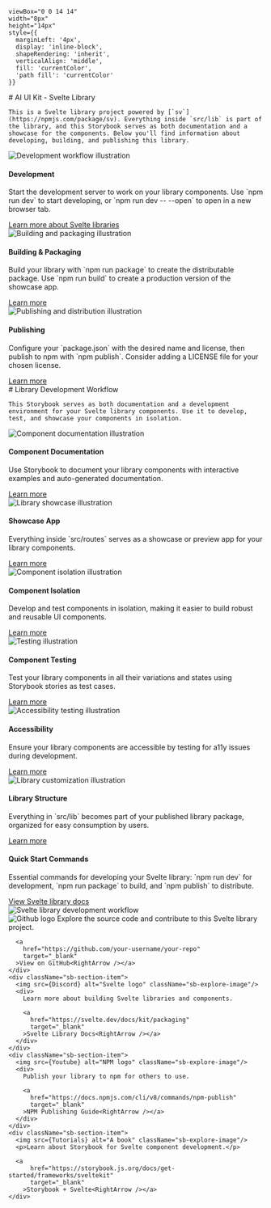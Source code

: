 

    viewBox="0 0 14 14" 
    width="8px" 
    height="14px" 
    style={{ 
      marginLeft: '4px',
      display: 'inline-block',
      shapeRendering: 'inherit',
      verticalAlign: 'middle',
      fill: 'currentColor',
      'path fill': 'currentColor'
    }}
>
  <path d="m11.1 7.35-5.5 5.5a.5.5 0 0 1-.7-.7L10.04 7 4.9 1.85a.5.5 0 1 1 .7-.7l5.5 5.5c.2.2.2.5 0 .7Z" />
</svg>

<Meta title="AI UI Kit - Svelte Library" />

<div className="sb-container">
  <div className='sb-section-title'>
    # AI UI Kit - Svelte Library

    This is a Svelte library project powered by [`sv`](https://npmjs.com/package/sv). Everything inside `src/lib` is part of the library, and this Storybook serves as both documentation and a showcase for the components. Below you'll find information about developing, building, and publishing this library.
  </div>
  <div className="sb-section">
    <div className="sb-section-item">
      <img
        src={Styling}
        alt="Development workflow illustration"
      />
      <h4 className="sb-section-item-heading">Development</h4>
      <p className="sb-section-item-paragraph">Start the development server to work on your library components. Use `npm run dev` to start developing, or `npm run dev -- --open` to open in a new browser tab.</p>
      <a
        href="https://svelte.dev/docs/kit/packaging"
        target="_blank"
      >Learn more about Svelte libraries<RightArrow /></a>
    </div>
    <div className="sb-section-item">
      <img
        src={Context}
        alt="Building and packaging illustration"
      />
      <h4 className="sb-section-item-heading">Building & Packaging</h4>
      <p className="sb-section-item-paragraph">Build your library with `npm run package` to create the distributable package. Use `npm run build` to create a production version of the showcase app.</p>
      <a
        href="https://svelte.dev/docs/kit/packaging"
        target="_blank"
      >Learn more<RightArrow /></a>
    </div>
    <div className="sb-section-item">
      <img src={Assets} alt="Publishing and distribution illustration" />
      <div>
        <h4 className="sb-section-item-heading">Publishing</h4>
        <p className="sb-section-item-paragraph">Configure your `package.json` with the desired name and license, then publish to npm with `npm publish`. Consider adding a LICENSE file for your chosen license.</p>
        <a
          href="https://docs.npmjs.com/cli/v8/commands/npm-publish"
          target="_blank"
        >Learn more<RightArrow /></a>
      </div>
    </div>
  </div>
</div>
<div className="sb-container">
  <div className='sb-section-title'>
    # Library Development Workflow

    This Storybook serves as both documentation and a development environment for your Svelte library components. Use it to develop, test, and showcase your components in isolation.
  </div>

  <div className="sb-section">
    <div className="sb-features-grid">
      <div className="sb-grid-item">
        <img src={Docs} alt="Component documentation illustration" />
        <h4 className="sb-section-item-heading">Component Documentation</h4>
        <p className="sb-section-item-paragraph">Use Storybook to document your library components with interactive examples and auto-generated documentation.</p>
        <a
          href="https://storybook.js.org/docs/writing-docs/autodocs/?renderer=svelte"
          target="_blank"
        >Learn more<RightArrow /></a>
      </div>
      <div className="sb-grid-item">
        <img src={Share} alt="Library showcase illustration" />
        <h4 className="sb-section-item-heading">Showcase App</h4>
        <p className="sb-section-item-paragraph">Everything inside `src/routes` serves as a showcase or preview app for your library components.</p>
        <a
          href="https://svelte.dev/docs/kit/packaging"
          target="_blank"
        >Learn more<RightArrow /></a>
      </div>
      <div className="sb-grid-item">
        <img src={FigmaPlugin} alt="Component isolation illustration" />
        <h4 className="sb-section-item-heading">Component Isolation</h4>
        <p className="sb-section-item-paragraph">Develop and test components in isolation, making it easier to build robust and reusable UI components.</p>
        <a
          href="https://storybook.js.org/docs/get-started/why-storybook"
          target="_blank"
        >Learn more<RightArrow /></a>
      </div>
      <div className="sb-grid-item">
        <img src={Testing} alt="Testing illustration" />
        <h4 className="sb-section-item-heading">Component Testing</h4>
        <p className="sb-section-item-paragraph">Test your library components in all their variations and states using Storybook stories as test cases.</p>
        <a
          href="https://storybook.js.org/docs/writing-tests/?renderer=svelte"
          target="_blank"
        >Learn more<RightArrow /></a>
      </div>
      <div className="sb-grid-item">
        <img src={Accessibility} alt="Accessibility testing illustration" />
        <h4 className="sb-section-item-heading">Accessibility</h4>
        <p className="sb-section-item-paragraph">Ensure your library components are accessible by testing for a11y issues during development.</p>
        <a
          href="https://storybook.js.org/docs/writing-tests/accessibility-testing/?renderer=svelte"
          target="_blank"
        >Learn more<RightArrow /></a>
      </div>
      <div className="sb-grid-item">
        <img src={Theming} alt="Library customization illustration" />
        <h4 className="sb-section-item-heading">Library Structure</h4>
        <p className="sb-section-item-paragraph">Everything in `src/lib` becomes part of your published library package, organized for easy consumption by users.</p>
        <a
          href="https://svelte.dev/docs/kit/packaging"
          target="_blank"
        >Learn more<RightArrow /></a>
      </div>
    </div>
  </div>
</div>
<div className='sb-addon'>
  <div className='sb-addon-text'>
    <h4>Quick Start Commands</h4>
    <p className="sb-section-item-paragraph">Essential commands for developing your Svelte library: `npm run dev` for development, `npm run package` to build, and `npm publish` to distribute.</p>
    <a
        href="https://svelte.dev/docs/kit/packaging"
        target="_blank"
      >View Svelte library docs<RightArrow /></a>
  </div>
  <div className='sb-addon-img'>
    <img src={AddonLibrary} alt="Svelte library development workflow" />
  </div>
</div>

<div className="sb-section sb-socials">
    <div className="sb-section-item">
      <img src={Github} alt="Github logo" className="sb-explore-image"/>
      Explore the source code and contribute to this Svelte library project.

      <a
        href="https://github.com/your-username/your-repo"
        target="_blank"
      >View on GitHub<RightArrow /></a>
    </div>
    <div className="sb-section-item">
      <img src={Discord} alt="Svelte logo" className="sb-explore-image"/>
      <div>
        Learn more about building Svelte libraries and components.

        <a
          href="https://svelte.dev/docs/kit/packaging"
          target="_blank"
        >Svelte Library Docs<RightArrow /></a>
      </div>
    </div>
    <div className="sb-section-item">
      <img src={Youtube} alt="NPM logo" className="sb-explore-image"/>
      <div>
        Publish your library to npm for others to use.

        <a
          href="https://docs.npmjs.com/cli/v8/commands/npm-publish"
          target="_blank"
        >NPM Publishing Guide<RightArrow /></a>
      </div>
    </div>
    <div className="sb-section-item">
      <img src={Tutorials} alt="A book" className="sb-explore-image"/>
      <p>Learn about Storybook for Svelte component development.</p>

      <a
          href="https://storybook.js.org/docs/get-started/frameworks/sveltekit"
          target="_blank"
        >Storybook + Svelte<RightArrow /></a>
    </div>
</div>

<style>
  {`
  .sb-container {
    margin-bottom: 48px;
  }

  .sb-section {
    width: 100%;
    display: flex;
    flex-direction: row;
    gap: 20px;
  }

  img {
    object-fit: cover;
  }

  .sb-section-title {
    margin-bottom: 32px;
  }

  .sb-section a:not(h1 a, h2 a, h3 a) {
    font-size: 14px;
  }

  .sb-section-item, .sb-grid-item {
    flex: 1;
    display: flex;
    flex-direction: column;
  }

  .sb-section-item-heading {
    padding-top: 20px !important;
    padding-bottom: 5px !important;
    margin: 0 !important;
  }
  .sb-section-item-paragraph {
    margin: 0;
    padding-bottom: 10px;
  }

  .sb-chevron {
    margin-left: 5px;
  }

  .sb-features-grid {
    display: grid;
    grid-template-columns: repeat(2, 1fr);
    grid-gap: 32px 20px;
  }

  .sb-socials {
    display: grid;
    grid-template-columns: repeat(4, 1fr);
  }

  .sb-socials p {
    margin-bottom: 10px;
  }

  .sb-explore-image {
    max-height: 32px;
    align-self: flex-start;
  }

  .sb-addon {
    width: 100%;
    display: flex;
    align-items: center;
    position: relative;
    background-color: #EEF3F8;
    border-radius: 5px;
    border: 1px solid rgba(0, 0, 0, 0.05);
    background: #EEF3F8;
    height: 180px;
    margin-bottom: 48px;
    overflow: hidden;
  }

  .sb-addon-text {
    padding-left: 48px;
    max-width: 240px;
  }

  .sb-addon-text h4 {
    padding-top: 0px;
  }

  .sb-addon-img {
    position: absolute;
    left: 345px;
    top: 0;
    height: 100%;
    width: 200%;
    overflow: hidden;
  }

  .sb-addon-img img {
    width: 650px;
    transform: rotate(-15deg);
    margin-left: 40px;
    margin-top: -72px;
    box-shadow: 0 0 1px rgba(255, 255, 255, 0);
    backface-visibility: hidden;
  }

  @media screen and (max-width: 800px) {
    .sb-addon-img {
      left: 300px;
    }
  }

  @media screen and (max-width: 600px) {
    .sb-section {
      flex-direction: column;
    }

    .sb-features-grid {
      grid-template-columns: repeat(1, 1fr);
    }

    .sb-socials {
      grid-template-columns: repeat(2, 1fr);
    }

    .sb-addon {
      height: 280px;
      align-items: flex-start;
      padding-top: 32px;
      overflow: hidden;
    }

    .sb-addon-text {
      padding-left: 24px;
    }

    .sb-addon-img {
      right: 0;
      left: 0;
      top: 130px;
      bottom: 0;
      overflow: hidden;
      height: auto;
      width: 124%;
    }

    .sb-addon-img img {
      width: 1200px;
      transform: rotate(-12deg);
      margin-left: 0;
      margin-top: 48px;
      margin-bottom: -40px;
      margin-left: -24px;
    }
  }
  `}
</style>
